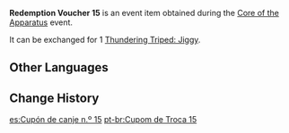 {{Item Infobox
|id           = 101881
|image        = Item Redemption Voucher 15.png
|type         = Event Items
|group        = Redemption Vouchers
|description  = Used to redeem [[Thundering Triped: Jiggy]]
|source1      = [[Core of the Apparatus]] Event
|event        = Core of the Apparatus
}}
'''Redemption Voucher 15''' is an event item obtained during the [[Core of the Apparatus]] event.

It can be exchanged for 1 [[Thundering Triped: Jiggy]].

==Other Languages==
{{Other Languages
|default_hidden = 1
|en      = Redemption Voucher 15
|zhs     = 兑换券15号
|zhs_rm  = Duìhuàn-quàn Shíwǔ Hào
|zht     = 兌換券15號
|zht_rm  = Duìhuàn-quàn Shíwǔ Hào
|ja      = 引換券15
|ja_rm   = Hikikaeken Juugo
|ko      = 교환 쿠폰 15호
|ko_rm   = Gyohwan Kupon Siboho
|es      = Cupón de canje n.º 15
|fr      = Coupon d'échange 15
|ru      = Купон обмена №15
|th      = คูปองแลกรับหมายเลข 15
|th_rm   = 
|vi      = Phiếu Quà Tặng 15
|de      = Gutschein Nr.15
|id      = Kupon Penukaran 15
|pt      = Cupom de Troca 15
}}

==Change History==
{{Change History|2.7}}

[[es:Cupón de canje n.º 15]]
[[pt-br:Cupom de Troca 15]]